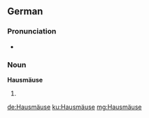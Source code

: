 ==German==

===Pronunciation===
* {{IPA|/ˈhaʊ̯sˌmɔɪ̯zə/|lang=de}}

===Noun===
'''Hausmäuse'''

# {{plural of|[[Hausmaus]]|lang=de}}

[[de:Hausmäuse]]
[[ku:Hausmäuse]]
[[mg:Hausmäuse]]